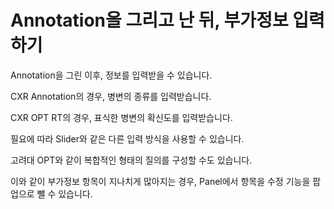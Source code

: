 
# Annotation을 그리고 난 뒤, 부가정보 입력하기

Annotation을 그린 이후, 정보를 입력받을 수 있습니다.

<CXRAnnotationExample width={width} height={800} />

CXR Annotation의 경우, 병변의 종류를 입력받습니다.

<OPTReaderTestAnnotationExample width={width} height={600} />

CXR OPT RT의 경우, 표식한 병변의 확신도를 입력받습니다.

<OPTReaderTestAnnotationSliderExample width={width} height={600} />

필요에 따라 Slider와 같은 다른 입력 방식을 사용할 수 있습니다. 

<MultiFormAnnotationExample width={width} height={600} />

고려대 OPT와 같이 복합적인 형태의 질의를 구성할 수도 있습니다. 

이와 같이 부가정보 항목이 지나치게 많아지는 경우, Panel에서 항목을 수정 기능을 팝업으로 뺄 수 있습니다.